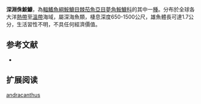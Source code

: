 {{Speciesbox
| name = 深淵侏鮟鱇
| image = 
| image_caption = 
| status = NE
| status_system = IUCN3.1
| genus = Microlophichthys
| species = andracanthus
| authority = [[Bertelsen|Bertelsen]], 1951
| synonyms = 
}}

'''深淵侏鮟鱇'''，為[[輻鰭魚綱|輻鰭魚綱]][[鮟鱇目|鮟鱇目]][[棘茄魚亞目|棘茄魚亞目]][[夢角鮟鱇科|夢角鮟鱇科]]的其中一[[種|種]]。分布於全球各大洋[[熱帶|熱帶]]至[[溫帶|溫帶]]海域，屬深海魚類，棲息深度650-1500公尺，雄魚體長可達1.7公分，生活習性不明，不具任何經濟價值。

==参考文献==
*{{FishBase_species|genus=Microlophichthys|species=andracanthus|year=2014|month=2}}

== 扩展阅读 ==
{{refbegin}}
{{wikispecies-inline|Microlophichthys andracanthus|深淵侏鮟鱇}}
{{refend}}
{{Taxonbar|from=Q25473386}}

[[Category:侏鮟鱇屬|andracanthus]]